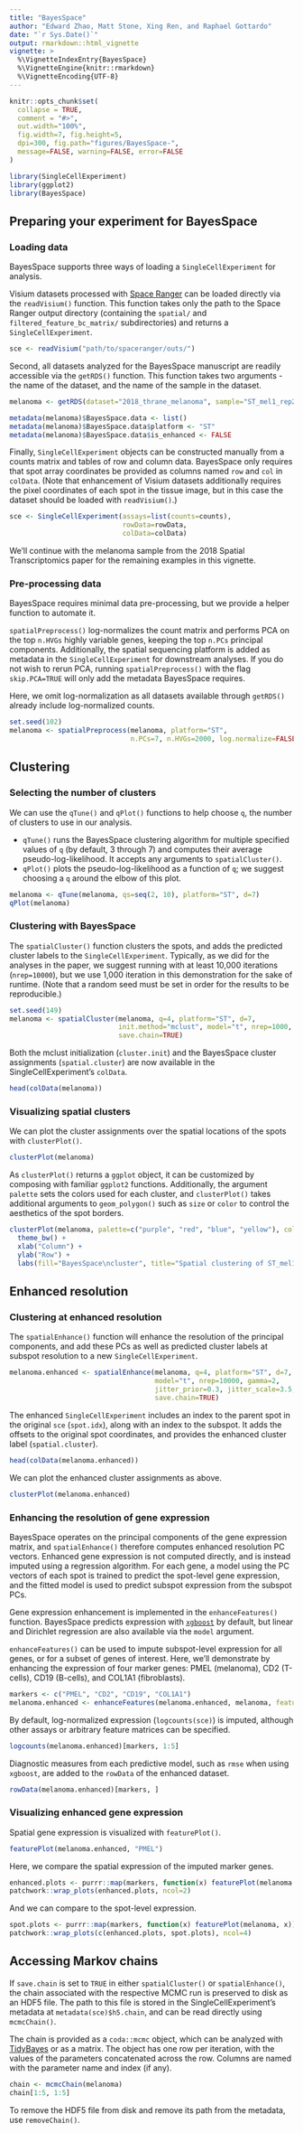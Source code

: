 ```yaml
---
title: "BayesSpace"
author: "Edward Zhao, Matt Stone, Xing Ren, and Raphael Gottardo"
date: "`r Sys.Date()`"
output: rmarkdown::html_vignette
vignette: >
  %\VignetteIndexEntry{BayesSpace}
  %\VignetteEngine{knitr::rmarkdown}
  %\VignetteEncoding{UTF-8}
---
```


```r
knitr::opts_chunk$set(
  collapse = TRUE,
  comment = "#>",
  out.width="100%",
  fig.width=7, fig.height=5,
  dpi=300, fig.path="figures/BayesSpace-",
  message=FALSE, warning=FALSE, error=FALSE
)
```

```r
library(SingleCellExperiment)
library(ggplot2)
library(BayesSpace)
```

## Preparing your experiment for BayesSpace

### Loading data

BayesSpace supports three ways of loading a `SingleCellExperiment` for analysis.

Visium datasets processed with [Space
Ranger](https://support.10xgenomics.com/spatial-gene-expression/software/pipelines/latest/what-is-space-ranger)
can be loaded directly via the `readVisium()` function. This function takes only
the path to the Space Ranger output directory (containing the `spatial/` and
`filtered_feature_bc_matrix/` subdirectories) and returns a
`SingleCellExperiment`.

```r
sce <- readVisium("path/to/spaceranger/outs/")
```

Second, all datasets analyzed for the BayesSpace manuscript are readily
accessible via the `getRDS()` function. This function takes two arguments - the
name of the dataset, and the name of the sample in the dataset.

```r
melanoma <- getRDS(dataset="2018_thrane_melanoma", sample="ST_mel1_rep2")
```

<!-- TODO: add this metadata to the RDS on S3 -->
```r
metadata(melanoma)$BayesSpace.data <- list()
metadata(melanoma)$BayesSpace.data$platform <- "ST"
metadata(melanoma)$BayesSpace.data$is_enhanced <- FALSE
```


Finally, `SingleCellExperiment` objects can be constructed manually from a
counts matrix and tables of row and column data. BayesSpace only requires that
spot array coordinates be provided as columns named `row` and `col` in
`colData`. (Note that enhancement of Visium datasets additionally requires the
pixel coordinates of each spot in the tissue image, but in this case the dataset
should be loaded with `readVisium()`.)
<!-- TODO: migrate over the make_RDS() function from spatial-datasets -->
```r
sce <- SingleCellExperiment(assays=list(counts=counts),
                            rowData=rowData,
                            colData=colData)
```

We'll continue with the melanoma sample from the 2018 Spatial Transcriptomics
paper for the remaining examples in this vignette.

### Pre-processing data

BayesSpace requires minimal data pre-processing, but we provide a helper
function to automate it.

`spatialPreprocess()` log-normalizes the count matrix and performs PCA on the
top `n.HVGs` highly variable genes, keeping the top `n.PCs` principal
components. Additionally, the spatial sequencing platform is added as metadata
in the `SingleCellExperiment` for downstream analyses. If you do not wish to
rerun PCA, running `spatialPreprocess()` with the flag `skip.PCA=TRUE` will only
add the metadata BayesSpace requires.

Here, we omit log-normalization as all datasets available through `getRDS()`
already include log-normalized counts.
```r
set.seed(102)
melanoma <- spatialPreprocess(melanoma, platform="ST", 
                              n.PCs=7, n.HVGs=2000, log.normalize=FALSE)
```

## Clustering

### Selecting the number of clusters

We can use the `qTune()` and `qPlot()` functions to help choose `q`, the number
of clusters to use in our analysis.  

* `qTune()` runs the BayesSpace clustering algorithm for multiple specified
values of `q` (by default, 3 through 7) and computes their average
pseudo-log-likelihood. It accepts any arguments to `spatialCluster()`.
* `qPlot()` plots the pseudo-log-likelihood as a function of `q`; we suggest
choosing a `q` around the elbow of this plot.

```r
melanoma <- qTune(melanoma, qs=seq(2, 10), platform="ST", d=7)
qPlot(melanoma)
```

### Clustering with BayesSpace

The `spatialCluster()` function clusters the spots, and adds the predicted
cluster labels to the `SingleCellExperiment`. Typically, as we did for the
analyses in the paper, we suggest running with at least 10,000 iterations
(`nrep=10000`), but we use 1,000 iteration in this demonstration for the sake of
runtime. (Note that a random seed must be set in order for the results to be
reproducible.)

<!-- TODO: parse platform from metadta -->
```r
set.seed(149)
melanoma <- spatialCluster(melanoma, q=4, platform="ST", d=7,
                           init.method="mclust", model="t", nrep=1000, gamma=2,
                           save.chain=TRUE)
```

Both the mclust initialization (`cluster.init`) and the BayesSpace cluster
assignments (`spatial.cluster`) are now available in the SingleCellExperiment's
`colData`.
```r
head(colData(melanoma))
```

### Visualizing spatial clusters

We can plot the cluster assignments over the spatial locations of the spots with
`clusterPlot()`.
```r
clusterPlot(melanoma)
```
As `clusterPlot()` returns a `ggplot` object, it can be customized by composing
with familiar `ggplot2` functions. Additionally, the argument `palette` sets the
colors used for each cluster, and `clusterPlot()` takes additional arguments to
`geom_polygon()` such as `size` or `color` to control the aesthetics of the spot
borders.
```r
clusterPlot(melanoma, palette=c("purple", "red", "blue", "yellow"), color="black") +
  theme_bw() +
  xlab("Column") +
  ylab("Row") +
  labs(fill="BayesSpace\ncluster", title="Spatial clustering of ST_mel1_rep2")
```


## Enhanced resolution

### Clustering at enhanced resolution

The `spatialEnhance()` function will enhance the resolution of the principal
components, and add these PCs as well as predicted cluster labels at subspot
resolution to a new `SingleCellExperiment`.
```r
melanoma.enhanced <- spatialEnhance(melanoma, q=4, platform="ST", d=7,
                                    model="t", nrep=10000, gamma=2,
                                    jitter_prior=0.3, jitter_scale=3.5,
                                    save.chain=TRUE)
```

The enhanced `SingleCellExperiment` includes an index to the parent spot in the
original `sce` (`spot.idx`), along with an index to the subspot. It adds the
offsets to the original spot coordinates, and provides the enhanced cluster
label (`spatial.cluster`).
```r
head(colData(melanoma.enhanced))
```

We can plot the enhanced cluster assignments as above.
```r
clusterPlot(melanoma.enhanced)
```

### Enhancing the resolution of gene expression

BayesSpace operates on the principal components of the gene expression matrix,
and `spatialEnhance()` therefore computes enhanced resolution PC vectors.
Enhanced gene expression is not computed directly, and is instead imputed using
a regression algorithm. For each gene, a model using the PC vectors of each spot
is trained to predict the spot-level gene expression, and the fitted model is
used to predict subspot expression from the subspot PCs. 

Gene expression enhancement is implemented in the `enhanceFeatures()` function.
BayesSpace predicts expression with
[`xgboost`](https://xgboost.readthedocs.io/en/latest/) by default, but linear
and Dirichlet regression are also available via the `model` argument.

`enhanceFeatures()` can be used to impute subspot-level expression for all
genes, or for a subset of genes of interest. Here, we'll demonstrate by
enhancing the expression of four marker genes: PMEL (melanoma), CD2 (T-cells),
CD19 (B-cells), and COL1A1 (fibroblasts).

<!-- TODO: swap CD2 for CD7? -->
```r
markers <- c("PMEL", "CD2", "CD19", "COL1A1")
melanoma.enhanced <- enhanceFeatures(melanoma.enhanced, melanoma, feature_names=markers)
```

By default, log-normalized expression (`logcounts(sce)`) is imputed, although
other assays or arbitrary feature matrices can be specified.
```r
logcounts(melanoma.enhanced)[markers, 1:5]
```

Diagnostic measures from each predictive model, such as `rmse` when using
`xgboost`, are added to the `rowData` of the enhanced dataset.
```r
rowData(melanoma.enhanced)[markers, ]
```


### Visualizing enhanced gene expression

Spatial gene expression is visualized with `featurePlot()`.
```r
featurePlot(melanoma.enhanced, "PMEL")
```

Here, we compare the spatial expression of the imputed marker genes.
```r
enhanced.plots <- purrr::map(markers, function(x) featurePlot(melanoma.enhanced, x))
patchwork::wrap_plots(enhanced.plots, ncol=2)
```

And we can compare to the spot-level expression.
```r
spot.plots <- purrr::map(markers, function(x) featurePlot(melanoma, x))
patchwork::wrap_plots(c(enhanced.plots, spot.plots), ncol=4)
```


## Accessing Markov chains

If `save.chain` is set to `TRUE` in either `spatialCluster()` or
`spatialEnhance()`, the chain associated with the respective MCMC run is
preserved to disk as an HDF5 file. The path to this file is stored in the
SingleCellExperiment's metadata at `metadata(sce)$h5.chain`, and can be read
directly using `mcmcChain()`.

The chain is provided as a `coda::mcmc` object, which can be analyzed with
[TidyBayes](https://mjskay.github.io/tidybayes/) or as a matrix. The object has
one row per iteration, with the values of the parameters concatenated across the
row. Columns are named with the parameter name and index (if any).
```r
chain <- mcmcChain(melanoma)
chain[1:5, 1:5]
```

To remove the HDF5 file from disk and remove its path from the metadata, use
`removeChain()`.
